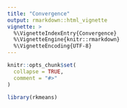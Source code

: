 ```yaml
---
title: "Convergence"
output: rmarkdown::html_vignette
vignette: >
  %\VignetteIndexEntry{Convergence}
  %\VignetteEngine{knitr::rmarkdown}
  %\VignetteEncoding{UTF-8}
---
```


```r
knitr::opts_chunk$set(
  collapse = TRUE,
  comment = "#>"
)
```

```r
library(rkmeans)
```
